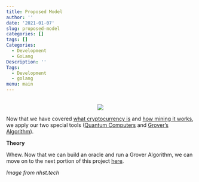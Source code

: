 ```yaml
---
title: Proposed Model
author: ''
date: '2021-01-07'
slug: proposed-model
categories: []
tags: []
Categories:
  - Development
  - GoLang
Description: ''
Tags:
  - Development
  - golang
menu: main
---
```


<center>
</br>
<img src="https://images-global.nhst.tech/image/QjJSOC9UZ2dQY25EY3RManFqc0grZ1Vja2FvQ1hTU3dlcVZadmlGSm9BMD0=/nhst/binary/358d239815f9af49ca6409c4962e868c">
</center>

Now that we have covered [what cryptocurrency is](https://wucrypto-project.netlify.app/) and [how mining it works](https://wucrypto-project.netlify.app/), we apply our two special tools ([Quantum Computers](https://wucrypto-project.netlify.app/) and [Grover's Algorithm](https://wucrypto-project.netlify.app/)).

**Theory**


Whew. Now that we can build an oracle and run a Grover Algorithm, we can move on to the next portion of this project [here](https://wucrypto-project.netlify.app/).

*Image from nhst.tech*